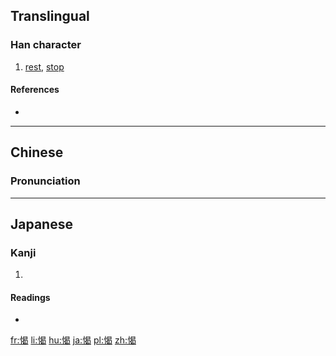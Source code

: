 ==Translingual==

===Han character===
{{Han char|rn=61|rad=心|as=09|sn=12|four=96027|canj=PAPV|ids=⿰忄曷}}

# [[rest]], [[stop]]

====References====
* {{Han ref|kx=0394.350|dkj=10933|dj=0731.120|hdz=42328.030|uh=6112|ud=24850|bh=B474|bd=46196}}

----

==Chinese==
{{zh-forms}}

===Pronunciation===
{{zh-pron
|m=kài
|c=kai3,koi3
|mc=y
|oc=y
|ma=
|cat=v
}}

----

==Japanese==

===Kanji===
{{ja-kanji|grade=|rs=心09}}

# {{defn|lang=ja|sort=心09}}

====Readings====
* {{ja-readings|on=[[けい]] (kei), [[けつ]] (ketsu), [[けち]] (kechi), [[かい]] (kai)|kun=[[いこう]] (ikou)}}

[[fr:愒]]
[[li:愒]]
[[hu:愒]]
[[ja:愒]]
[[pl:愒]]
[[zh:愒]]